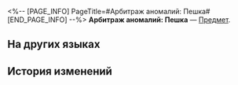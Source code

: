<%-- [PAGE_INFO]
PageTitle=#Арбитраж аномалий: Пешка#
[END_PAGE_INFO] --%>
{{Предмет Инфобокс
|id          = 226001
|Изображение = Предмет Арбитраж аномалий- Пешка.png
|Тип         = 
|Инвентарь   = 
|Редкость    = 5
|Эффект      = 
|Описание    = Декоративная рамка только для победителя. Пешка, символизирующая стремящегося вперёд смертного.
}}
'''Арбитраж аномалий: Пешка''' — [[Предмет]].

==На других языках==
{{На других языках
|en   = Anomaly Arbitration: Pawn
|zhs  = 异相仲裁•兵卒
|zht  = 異相仲裁•兵卒
|ja   = 異相の仲裁・ポーン
|ko   = 이상 중재•병졸
|es   = Soldado de Arbitraje atípico
|fr   = Pion de l'Arbitre de l'instable
|ru   = Арбитраж аномалий: Пешка
|th   = ผู้ตัดสินที่ผิดแปลก: เบี้ย
|vi   = Trọng Tài Dị Tướng - Tốt
|de   = Schiedsspruch der Gegensätze: Bauer
|id   = Arbitrase Anomali: Pion
|pt   = Arbitragem de Anomalias: Peão
}}

==История изменений==
{{История изменений|3.6}}